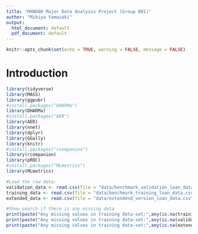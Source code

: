 ```yaml
---
title: "MXN600 Major Data Analysis Project (Group 001)"
author: "Mikiya Yamazaki"
output:
  html_document: default
  pdf_document: default
---
```


```r
knitr::opts_chunk$set(echo = TRUE, warning = FALSE, message = FALSE)
```

# Introduction
```r
library(tidyverse)
library(MASS)
library(ggpubr)
#install.packages("DHARMa")
library(DHARMa)
#install.packages("AER")
library(AER)
library(nnet)
library(dplyr)
library(GGally)
library(knitr)
#install.packages("rcompanion")
library(rcompanion)
library(pROC)
#install.packages("MLmetrics")
library(MLmetrics)
```



```r
#Load the raw data:
validation_data <- read.csv(file = "data/benchmark_validation_loan_data.csv")
training_data <- read.csv(file = "data/benchmark_training_loan_data.csv")
extended_data <- read.csv(file = "data/extendend_version_loan_data.csv")

#Show search if there is any missing data
print(paste("Any missing values in training data-set:",any(is.na(training_data))))
print(paste("Any missing values in training data-set:",any(is.na(validation_data))))
print(paste("Any missing values in training data-set:",any(is.na(extended_data))))
```



```r

```